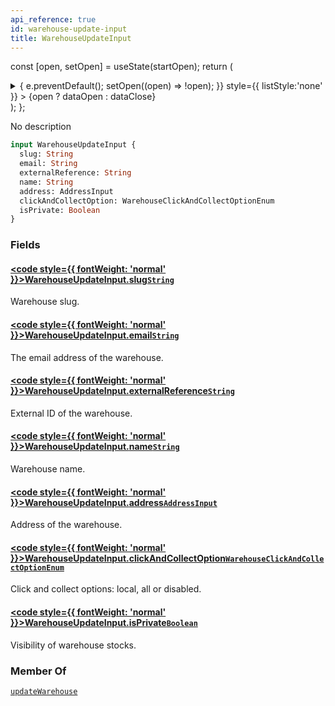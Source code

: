 ```yaml
---
api_reference: true
id: warehouse-update-input
title: WarehouseUpdateInput
---
```






const [open, setOpen] = useState(startOpen);
return (
<details {...(open ? { open: true } : {})} className="details" style={{ border:'none', boxShadow:'none', background:'var(--ifm-background-color)' }}>
<summary
onClick={(e) => {
e.preventDefault();
setOpen((open) => !open);
}}
style={{ listStyle:'none' }} >
{open ? dataOpen : dataClose}
</summary>
{open && children}
</details>
);
};

No description

```graphql
input WarehouseUpdateInput {
  slug: String
  email: String
  externalReference: String
  name: String
  address: AddressInput
  clickAndCollectOption: WarehouseClickAndCollectOptionEnum
  isPrivate: Boolean
}
```

### Fields

#### [<code style={{ fontWeight: 'normal' }}>WarehouseUpdateInput.<b>slug</b></code>](#)<Bullet />[`String`](../../../api-reference/miscellaneous/scalars/string.mdx) <Badge class="badge badge--secondary" text="scalar"/> <Badge class="badge badge--secondary" text="miscellaneous"/>

Warehouse slug.

#### [<code style={{ fontWeight: 'normal' }}>WarehouseUpdateInput.<b>email</b></code>](#)<Bullet />[`String`](../../../api-reference/miscellaneous/scalars/string.mdx) <Badge class="badge badge--secondary" text="scalar"/> <Badge class="badge badge--secondary" text="miscellaneous"/>

The email address of the warehouse.

#### [<code style={{ fontWeight: 'normal' }}>WarehouseUpdateInput.<b>externalReference</b></code>](#)<Bullet />[`String`](../../../api-reference/miscellaneous/scalars/string.mdx) <Badge class="badge badge--secondary" text="scalar"/> <Badge class="badge badge--secondary" text="miscellaneous"/>

External ID of the warehouse.

#### [<code style={{ fontWeight: 'normal' }}>WarehouseUpdateInput.<b>name</b></code>](#)<Bullet />[`String`](../../../api-reference/miscellaneous/scalars/string.mdx) <Badge class="badge badge--secondary" text="scalar"/> <Badge class="badge badge--secondary" text="miscellaneous"/>

Warehouse name.

#### [<code style={{ fontWeight: 'normal' }}>WarehouseUpdateInput.<b>address</b></code>](#)<Bullet />[`AddressInput`](../../../api-reference/miscellaneous/inputs/address-input.mdx) <Badge class="badge badge--secondary" text="input"/> <Badge class="badge badge--secondary" text="miscellaneous"/>

Address of the warehouse.

#### [<code style={{ fontWeight: 'normal' }}>WarehouseUpdateInput.<b>clickAndCollectOption</b></code>](#)<Bullet />[`WarehouseClickAndCollectOptionEnum`](../../../api-reference/products/enums/warehouse-click-and-collect-option-enum.mdx) <Badge class="badge badge--secondary" text="enum"/> <Badge class="badge badge--secondary" text="products"/>

Click and collect options: local, all or disabled.

#### [<code style={{ fontWeight: 'normal' }}>WarehouseUpdateInput.<b>isPrivate</b></code>](#)<Bullet />[`Boolean`](../../../api-reference/miscellaneous/scalars/boolean.mdx) <Badge class="badge badge--secondary" text="scalar"/> <Badge class="badge badge--secondary" text="miscellaneous"/>

Visibility of warehouse stocks.

### Member Of

[`updateWarehouse`](../../../api-reference/products/mutations/update-warehouse.mdx) <Badge class="badge badge--secondary" text="mutation"/>
